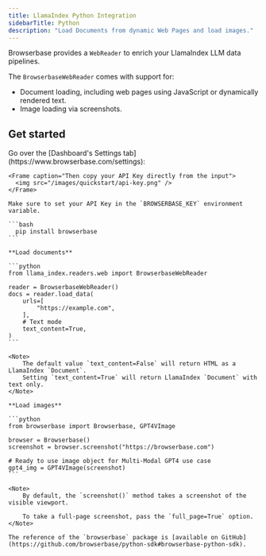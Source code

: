 ```yaml
---
title: LlamaIndex Python Integration
sidebarTitle: Python
description: "Load Documents from dynamic Web Pages and load images."
---
```



Browserbase provides a `WebReader` to enrich your LlamaIndex LLM data pipelines.

The `BrowserbaseWebReader` comes with support for:
- Document loading, including web pages using JavaScript or dynamically rendered text.
- Image loading via screenshots.

## Get started

<Steps titleSize="h3">
  <Step title="Get your API Key">
    Go over the [Dashboard's Settings tab](https://www.browserbase.com/settings):

    <Frame caption="Then copy your API Key directly from the input">
      <img src="/images/quickstart/api-key.png" />
    </Frame>

    Make sure to set your API Key in the `BROWSERBASE_KEY` environment variable.

  </Step>

  <Step title="Install the Browserbase SDK">

    ```bash
      pip install browserbase
    ```

  </Step>

  <Step title="Load documents or images">

    **Load documents**

    ```python
    from llama_index.readers.web import BrowserbaseWebReader

    reader = BrowserbaseWebReader()
    docs = reader.load_data(
        urls=[
            "https://example.com",
        ],
        # Text mode
        text_content=True,
    )
    ```

    <Note>
        The default value `text_content=False` will return HTML as a LlamaIndex `Document`.
        Setting `text_content=True` will return LlamaIndex `Document` with text only.
    </Note>

    **Load images**

    ```python
    from browserbase import Browserbase, GPT4VImage

    browser = Browserbase()
    screenshot = browser.screenshot("https://browserbase.com")

    # Ready to use image object for Multi-Modal GPT4 use case
    gpt4_img = GPT4VImage(screenshot)
    ```

    <Note>
        By default, the `screenshot()` method takes a screenshot of the visible viewport.

        To take a full-page screenshot, pass the `full_page=True` option.
    </Note>

    The reference of the `browserbase` package is [available on GitHub](https://github.com/browserbase/python-sdk#browserbase-python-sdk).

  </Step>
</Steps>